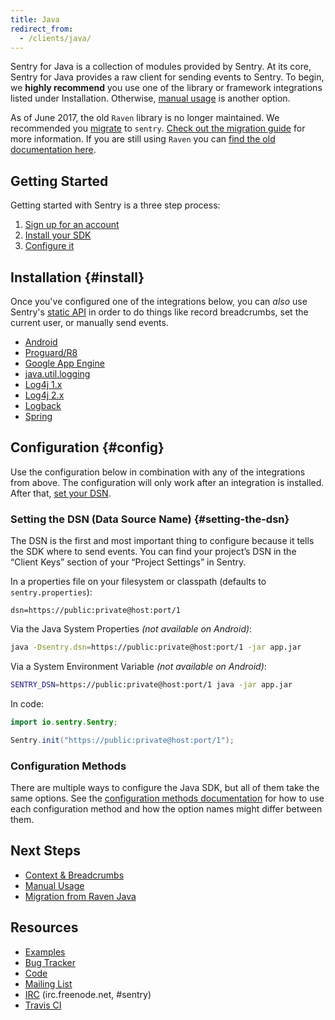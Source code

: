 ```yaml
---
title: Java
redirect_from:
  - /clients/java/
---
```


Sentry for Java is a collection of modules provided by Sentry. At its core, Sentry for Java provides a raw client for sending events to Sentry. To begin, we **highly recommend** you use one of the library or framework integrations listed under Installation. Otherwise, [manual usage](/clients/java/usage/) is another option.

<Alert level="warning" title="Note"><markdown>

As of June 2017, the old `Raven` library is no longer maintained. We recommended you [migrate](/clients/java/migration/) to `sentry`. [Check out the migration guide](/clients/java/migration/) for more information. If you are still using `Raven` you can [find the old documentation here](https://github.com/getsentry/sentry-java/blob/raven-java-8.x/docs/modules/raven.rst).

</markdown></Alert>

## Getting Started

Getting started with Sentry is a three step process:

1.  [Sign up for an account](https://sentry.io/signup/)
2.  [Install your SDK](#install)
3.  [Configure it](#config)

## Installation {#install}

Once you've configured one of the integrations below, you can _also_ use Sentry's [static API](/clients/java/usage/) in order to do things like record breadcrumbs, set the current user, or manually send events.

- [Android](/clients/java/integrations/#android)
- [Proguard/R8](/clients/java/integrations/#proguard)
- [Google App Engine](/clients/java/integrations/#google-app-engine)
- [java.util.logging](/clients/java/integrations/#javautillogging)
- [Log4j 1.x](/clients/java/integrations/#log4j-1x)
- [Log4j 2.x](/clients/java/integrations/#log4j-2x)
- [Logback](/clients/java/integrations/#logback)
- [Spring](/clients/java/integrations/#spring)

## Configuration {#config}

Use the configuration below in combination with any of the integrations from above. The configuration will only work after an integration is installed. After that, [set your DSN](#setting-the-dsn).

### Setting the DSN (Data Source Name) {#setting-the-dsn}

The DSN is the first and most important thing to configure because it tells the SDK where to send events. You can find your project’s DSN in the “Client Keys” section of your “Project Settings” in Sentry.

In a properties file on your filesystem or classpath (defaults to `sentry.properties`):

```
dsn=https://public:private@host:port/1
```

Via the Java System Properties _(not available on Android)_:

```bash
java -Dsentry.dsn=https://public:private@host:port/1 -jar app.jar
```

Via a System Environment Variable _(not available on Android)_:

```bash
SENTRY_DSN=https://public:private@host:port/1 java -jar app.jar
```

In code:

```java
import io.sentry.Sentry;

Sentry.init("https://public:private@host:port/1");
```

### Configuration Methods

There are multiple ways to configure the Java SDK, but all of them take the same options. See the [configuration methods documentation](/clients/java/config/) for how to use each configuration method and how the option names might differ between them.

## Next Steps

- [Context & Breadcrumbs](/clients/java/context/)
- [Manual Usage](/clients/java/usage/)
- [Migration from Raven Java](/clients/java/migration/)

## Resources

- [Examples](https://github.com/getsentry/examples)
- [Bug Tracker](http://github.com/getsentry/sentry-java/issues)
- [Code](http://github.com/getsentry/sentry-java)
- [Mailing List](https://groups.google.com/group/getsentry)
- [IRC](irc://irc.freenode.net/sentry) (irc.freenode.net, #sentry)
- [Travis CI](http://travis-ci.org/getsentry/sentry-java)
